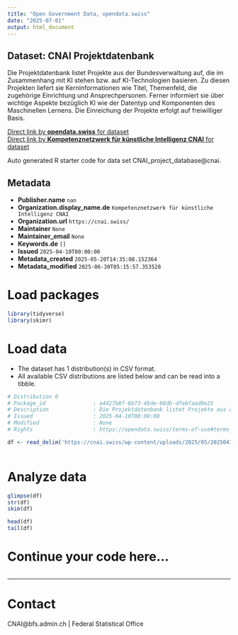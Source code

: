 ```yaml
---
title: "Open Government Data, opendata.swiss"
date: "2025-07-01"
output: html_document
---
```


## Dataset: CNAI Projektdatenbank

Die Projektdatenbank listet Projekte aus der Bundesverwaltung auf, die im Zusammenhang mit KI stehen bzw. auf KI-Technologien basieren. Zu diesen Projekten liefert sie Kerninformationen wie Titel, Themenfeld, die zugehörige Einrichtung und Ansprechpersonen. Ferner informiert sie über wichtige Aspekte bezüglich KI wie der Datentyp und Komponenten des Maschinellen Lernens. 
Die Einreichung der Projekte erfolgt auf freiwilliger Basis.

[Direct link by **opendata.swiss** for dataset](https://opendata.swiss/de/dataset/cnai-projektdatenbank)<br>
[Direct link by **Kompetenznetzwerk für künstliche Intelligenz CNAI** for dataset]()

Auto generated R starter code for data set CNAI_project_database@cnai.

## Metadata

- **Publisher.name** `nan`
- **Organization.display_name.de** `Kompetenznetzwerk für künstliche Intelligenz CNAI`
- **Organization.url** `https://cnai.swiss/`
- **Maintainer** `None`
- **Maintainer_email** `None`
- **Keywords.de** `[]`
- **Issued** `2025-04-10T00:00:00`
- **Metadata_created** `2025-05-20T14:35:08.152364`
- **Metadata_modified** `2025-06-30T05:15:57.353528`


# Load packages

```r

library(tidyverse)
library(skimr)

```

# Load data

-   The dataset has 1 distribution(s) in CSV format.
-   All available CSV distributions are listed below and can be read into a tibble.

```r

# Distribution 0
# Package_id               : a4427b8f-6b73-4bde-98db-dfebfaad9e25
# Description              : Die Projektdatenbank listet Projekte aus der Bundesverwaltung auf, die im Zusammenhang mit KI stehen bzw. auf KI-Technologien basieren. Zu diesen Projekten liefert sie Kerninformationen wie Titel, Themenfeld, die zugehörige Einrichtung und Ansprechpersonen. Ferner informiert sie über wichtige Aspekte bezüglich KI wie der Datentyp und Komponenten des Maschinellen Lernens. 
# Issued                   : 2025-04-10T00:00:00
# Modified                 : None
# Rights                   : https://opendata.swiss/terms-of-use#terms_by_ask

df <- read_delim('https://cnai.swiss/wp-content/uploads/2025/05/20250410_CNAI_Projekte_D_11_1-3.csv')



```

# Analyze data

```r

glimpse(df)
str(df)
skim(df)

head(df)
tail(df)

```

# Continue your code here...

```r

```

------------------------------------------------------------------------

# Contact

CNAI@bfs.admin.ch | Federal Statistical Office

